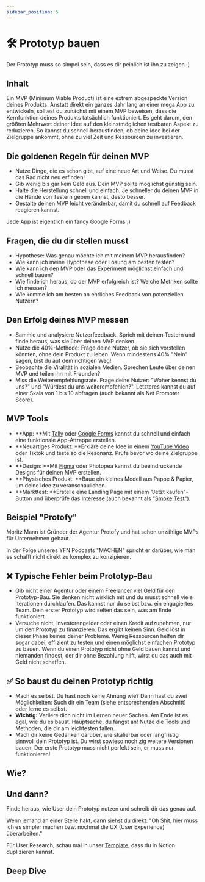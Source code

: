 ```yaml
---
sidebar_position: 5
---
```


# 🛠️ Prototyp bauen

<Admonition type="info" icon="🫣">
  Der Prototyp muss so simpel sein, dass es dir peinlich ist ihn zu zeigen :)
</Admonition>

## Inhalt

Ein MVP (Minimum Viable Product) ist eine extrem abgespeckte Version deines Produkts. Anstatt direkt ein ganzes Jahr lang an einer mega App zu entwickeln, solltest du zunächst mit einem MVP beweisen, dass die Kernfunktion deines Produkts tatsächlich funktioniert. Es geht darum, den größten Mehrwert deiner Idee auf den kleinstmöglichen testbaren Aspekt zu reduzieren. So kannst du schnell herausfinden, ob deine Idee bei der Zielgruppe ankommt, ohne zu viel Zeit und Ressourcen zu investieren.

<YouTube videoId="1hHMwLxN6EM" />

## Die goldenen Regeln für deinen MVP

- Nutze Dinge, die es schon gibt, auf eine neue Art und Weise. Du musst das Rad nicht neu erfinden!
- Gib wenig bis gar kein Geld aus. Dein MVP sollte möglichst günstig sein.
- Halte die Herstellung schnell und einfach. Je schneller du deinen MVP in die Hände von Testern geben kannst, desto besser.
- Gestalte deinen MVP leicht veränderbar, damit du schnell auf Feedback reagieren kannst.

Jede App ist eigentlich ein fancy Google Forms ;)

## Fragen, die du dir stellen musst

- Hypothese: Was genau möchte ich mit meinem MVP herausfinden?
- Wie kann ich meine Hypothese oder Lösung am besten testen?
- Wie kann ich den MVP oder das Experiment möglichst einfach und schnell bauen?
- Wie finde ich heraus, ob der MVP erfolgreich ist? Welche Metriken sollte ich messen?
- Wie komme ich am besten an ehrliches Feedback von potenziellen Nutzern?

## Den Erfolg deines MVP messen

- Sammle und analysiere Nutzerfeedback. Sprich mit deinen Testern und finde heraus, was sie über deinen MVP denken.
- Nutze die 40%-Methode: Frage deine Nutzer, ob sie sich vorstellen könnten, ohne dein Produkt zu leben. Wenn mindestens 40% "Nein" sagen, bist du auf dem richtigen Weg!
- Beobachte die Viralität in sozialen Medien. Sprechen Leute über deinen MVP und teilen ihn mit Freunden?
- Miss die Weiterempfehlungsrate. Frage deine Nutzer: "Woher kennst du uns?" und "Würdest du uns weiterempfehlen?". Letzteres kannst du auf einer Skala von 1 bis 10 abfragen (auch bekannt als Net Promoter Score).

## MVP Tools

- **App: **Mit [Tally](https://tally.so/) oder [Google Forms](https://docs.google.com/forms/) kannst du schnell und einfach eine funktionale App-Attrappe erstellen.
- **Neuartiges Produkt: **Erkläre deine Idee in einem [YouTube Video](https://youtube.com/) oder Tiktok und teste so die Resonanz. Prüfe bevor wo deine Zielgruppe ist.
- **Design: **Mit [Figma](https://figma.com/) oder Photopea kannst du beeindruckende Designs für deinen MVP erstellen.
- **Physisches Produkt: **Baue ein kleines Modell aus Pappe & Papier, um deine Idee zu veranschaulichen.
- **Markttest: **Erstelle eine Landing Page mit einem "Jetzt kaufen"-Button und überprüfe das Interesse (auch bekannt als "[Smoke Test](/roadmap/docs/startup-basics/product/test-idea)").

## Beispiel "Protofy"

Moritz Mann ist Gründer der Agentur Protofy und hat schon unzählige MVPs für Unternehmen gebaut.

In der Folge unseres YFN Podcasts "MACHEN" spricht er darüber, wie man es schafft nicht direkt zu komplex zu konzipieren.

<Spotify source="https://open.spotify.com/episode/7eTXfhDadAouUmTnpKAJeL" />

## ❌ Typische Fehler beim Prototyp-Bau

- Gib nicht einer Agentur oder einem Freelancer viel Geld für den Prototyp-Bau. Sie denken nicht wirklich mit und du musst schnell viele Iterationen durchlaufen. Das kannst nur du selbst bzw. ein engagiertes Team. Dein erster Prototyp wird selten das sein, was am Ende funktioniert.
- Versuche nicht, Investorengelder oder einen Kredit aufzunehmen, nur um den Prototyp zu finanzieren. Das ergibt keinen Sinn. Geld löst in dieser Phase keines deiner Probleme. Wenig Ressourcen helfen dir sogar dabei, effizient zu testen und einen möglichst einfachen Prototyp zu bauen. Wenn du einen Prototyp nicht ohne Geld bauen kannst und niemanden findest, der dir ohne Bezahlung hilft, wirst du das auch mit Geld nicht schaffen.

## ✅ So baust du deinen Prototyp richtig

- Mach es selbst. Du hast noch keine Ahnung wie? Dann hast du zwei Möglichkeiten: Such dir ein Team (siehe entsprechenden Abschnitt) oder lerne es selbst.
- **Wichtig:** Verliere dich nicht im Lernen neuer Sachen. Am Ende ist es egal, wie du es baust. Hauptsache, du fängst an! Nutze die Tools und Methoden, die dir am leichtesten fallen.
- Mach dir keine Gedanken darüber, wie skalierbar oder langfristig sinnvoll dein Prototyp ist. Du wirst sowieso noch zig weitere Versionen bauen. Der erste Prototyp muss nicht perfekt sein, er muss nur funktionieren!

## Wie?

<Tooltipp
  toolName="Figma"
  toolDescription='Wenn du Lust hast, designen zu können, schau dir Figma an. Damit kannst du auch klickbare Prototypen bauen, vor die du Nutzer setzen kannst. So kannst du testen, ob Leute verstehen, was sie in deiner Software machen sollen, bevor du sie baust.
PS: schau, dass du alles mit "AutoLayout" baust und Frames statt Gruppen oder Rechtecken verwendest. Aber step by step. Frag einfach bei jeder Kleinigkeit ChatGPT, um besser zu werden.'
  toolSource="https://www.figma.com/"
  tutorialSource="https://www.youtube.com/watch?v=FTFaQWZBqQ8"
  buttonText="Figma öffnen"
/>

## Und dann?

Finde heraus, wie User dein Prototyp nutzen und schreib dir das genau auf.

Wenn jemand an einer Stelle hakt, dann siehst du direkt: "Oh Shit, hier muss ich es simpler machen bzw. nochmal die UX (User Experience) überarbeiten."

Für User Research, schau mal in unser [Template](https://www.notion.so/a48e79b96ed242e49a33b04a8453e4c3?pvs=21), dass du in Notion duplizieren kannst.

## Deep Dive

<YouTube videoId="II-6dDzc-80" />
<YouTube videoId="jpQJ8aOThNY" />
<YouTube videoId="T8xvMIiFzD0" />
<YouTube videoId="oC7PTSk7NFk" />
